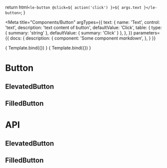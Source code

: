 
  return html`<le-button @click=${ action('click') }>${ args.text }</le-button>`;
}

<Meta
  title="Components/Button"
  argTypes={{
    text: {
      name: 'Text',
      control: 'text',
      description: 'text content of button',
      defaultValue: 'Click',
      table: {
        type: { summary: 'string' },
        defaultValue: {
          summary: 'Click'
        }
      },
    },
  }}
  parameters={{
    docs: {
      description: {
        component: 'Some component _markdown_',
      },
    }
  }}
  >
</Meta>

<Canvas>
  <Story name="ElevatedButton">{ Template.bind({}) }</Story>
  <Story name="FilledButton">{ Template.bind({}) }</Story>
</Canvas>

# Button

<Description></Description>

## ElevatedButton

<Story id="components-button--elevated-button"></Story>

## FilledButton

<Story id="components-button--filled-button"></Story>

# API

## ElevatedButton

<ArgsTable story="ElevatedButton"></ArgsTable>

## FilledButton

<ArgsTable story="FilledButton"></ArgsTable>
